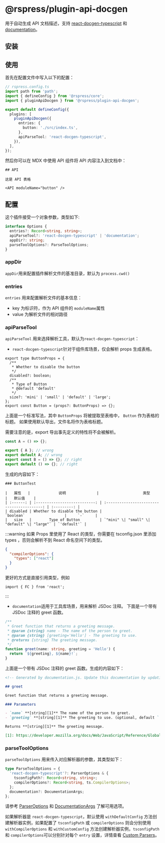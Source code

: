 # @rspress/plugin-api-docgen


<SourceCode href="https://github.com/web-infra-dev/rspress/tree/main/packages/plugin-api-docgen" />

用于自动生成 API 文档描述，支持 [react-docgen-typescript](https://github.com/styleguidist/react-docgen-typescript) 和 [documentation](https://github.com/documentationjs/documentation)。

## 安装


<PackageManagerTabs command="add @rspress/plugin-api-docgen -D" />

## 使用

首先在配置文件中写入以下的配置：

```ts
// rspress.config.ts
import path from 'path';
import { defineConfig } from '@rspress/core';
import { pluginApiDocgen } from '@rspress/plugin-api-docgen';

export default defineConfig({
  plugins: [
    pluginApiDocgen({
      entries: {
        button: './src/index.ts',
      },
      apiParseTool: 'react-docgen-typescript',
    }),
  ],
});
```

然后你可以在 MDX 中使用 API 组件将 API 内容注入到文档中：

```mdx
## API

这是 API 表格

<API moduleName="button" />
```

## 配置

这个插件接受一个对象参数，类型如下:

```ts
interface Options {
  entries?: Record<string, string>;
  apiParseTool?: 'react-docgen-typescript' | 'documentation';
  appDir?: string;
  parseToolOptions?: ParseToolOptions;
}
```

### appDir

`appDir`用来配置插件解析文件的基准目录，默认为 `process.cwd()`

### entries

`entries` 用来配置解析文件的基本信息：

- key 为标识符，作为 API 组件的 `moduleName`属性
- value 为解析文件的相对路径

### apiParseTool

`apiParseTool` 用来选择解析工具，默认为`react-docgen-typescript`：

- `react-docgen-typescript`针对于组件库场景，仅会解析 props 生成表格。

```tsx
export type ButtonProps = {
  /**
   * Whether to disable the button
   */
  disabled?: boolean;
  /**
   * Type of Button
   * @default 'default'
   */
  size?: 'mini' | 'small' | 'default' | 'large';
};
export const Button = (props?: ButtonProps) => {};
```

上面是一个标准写法，其中 `ButtonProps` 将被提取至表格中， `Button` 作为表格的标题。
如果使用默认导出，文件名将作为表格标题。

需要注意的是，export 导出事先定义的特性将不会被解析。

```javascript
const A = () => {};

export { A }; // wrong
export default A; // wrong
export const B = () => {}; // right
export default () => {}; // right
```

生成的内容如下：

```mdx
### ButtonTest

|   属性   |             说明              |                    类型                     |   默认值    |
| :------: | :---------------------------: | :-----------------------------------------: | :---------: |
| disabled | Whether to disable the button |                  `boolean`                  |     `-`     |
|   size   |        Type of Button         | `"mini" \| "small" \| "default" \| "large"` | `'default'` |
```

:::warning
如果 Props 里使用了 React 的类型，你需要在 tsconfig.json 里添加 types ，否则会解析不到 React 命名空间下的类型。

```json
{
  "compilerOptions": {
    "types": ["react"]
  }
}
```

更好的方式是直接引用类型，例如

```tsx
import { FC } from 'react';
```

:::

- `documentation`适用于工具库场景，用来解析 JSDoc 注释。
  下面是一个带有 JSDoc 注释的 greet 函数。

```ts
/**
 * Greet function that returns a greeting message.
 * @param {string} name - The name of the person to greet.
 * @param {string} [greeting='Hello'] - The greeting to use.
 * @returns {string} The greeting message.
 */
function greet(name: string, greeting = 'Hello') {
  return `${greeting}, ${name}!`;
}
```

上面是一个带有 JSDoc 注释的 greet 函数。生成的内容如下：

```md
<!-- Generated by documentation.js. Update this documentation by updating the source code. -->

## greet

Greet function that returns a greeting message.

### Parameters

- `name` **[string][1]** The name of the person to greet.
- `greeting` **[string][1]** The greeting to use. (optional, default `'Hello'`)

Returns **[string][1]** The greeting message.

[1]: https://developer.mozilla.org/docs/Web/JavaScript/Reference/Global_Objects/String
```

### parseToolOptions

`parseToolOptions` 用来传入对应解析器的参数，其类型如下：

```ts
type ParseToolOptions = {
  'react-docgen-typescript'?: ParserOptions & {
    tsconfigPath?: Record<string, string>;
    compilerOptions?: Record<string, ts.CompilerOptions>;
  };
  documentation?: DocumentationArgs;
};
```

请参考 [ParserOptions](https://github.com/styleguidist/react-docgen-typescript/blob/b7ea0a235efb7c78a1158ca12d864de2bc2ee30e/src/parser.ts#L84-L95) 和 [DocumentationArgs](https://github.com/documentationjs/documentation/blob/master/docs/NODE_API.md#parameters-1) 了解可用选项。

如果解析器是 `react-docgen-typescript`，默认使用 `withDefaultConfig` 方法创建解析器实例，如果配置了 `tsconfigPath` 或 `compilerOptions` 则会分别使用 `withCompilerOptions` 和 `withCustomConfig` 方法创建解析器实例，`tsconfigPath` 和 `compilerOptions`可以分别针对每个 `entry` 设置，详情查看 [Custom Parsers](https://github.com/styleguidist/react-docgen-typescript/blob/b7ea0a235efb7c78a1158ca12d864de2bc2ee30e/README.md#usage)。

